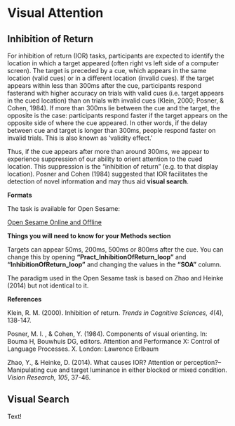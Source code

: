 # Visual Attention



## Inhibition of Return

For inhibition of return (IOR) tasks, participants are expected to identify the location in which a target appeared (often right vs left side of a computer screen). The target is preceded by a cue, which appears in the same location (valid cues) or in a different location (invalid cues). If the target appears within less than 300ms after the cue, participants respond fasterand with higher accuracy on trials with valid cues (i.e. target appears in the cued location) than on trials with invalid cues (Klein, 2000; Posner, & Cohen, 1984). If more than 300ms lie between the cue and the target, the opposite is the case: participants respond faster if the target appears on the opposite side of where the cue appeared. In other words, if the delay between cue and target is longer than 300ms, people respond faster on invalid trials. This is also known as 'validity effect.' 

Thus, if the cue appears after more than around 300ms, we appear to experience suppression of our ability to orient attention to the cued location. This suppression is the "inhibition of return" (e.g. to that display location). Posner and Cohen (1984) suggested that IOR facilitates the detection of novel information and may thus aid **visual search**.

**Formats**

The task is available for Open Sesame: 

[Open Sesame Online and Offline](link here) 


**Things you will need to know for your Methods section**

Targets can appear 50ms, 200ms, 500ms or 800ms after the cue. You can change this by opening **"Pract_InhibitionOfReturn_loop"** and **"InhibitionOfReturn_loop"** and changing the values in the **"SOA"** column.

The paradigm used in the Open Sesame task is based on Zhao and Heinke (2014) but not identical to it.


**References**

Klein, R. M. (2000). Inhibition of return. *Trends in Cognitive Sciences, 4*(4), 138-147.

Posner, M. I. , & Cohen, Y. (1984). Components of visual orienting. In: Bouma H, Bouwhuis DG, editors. Attention and Performance X: Control of Language Processes. X. London: Lawrence Erlbaum

Zhao, Y., & Heinke, D. (2014). What causes IOR? Attention or perception?–Manipulating cue and target luminance in either blocked or mixed condition. *Vision Research, 105*, 37-46.


## Visual Search

Text!

